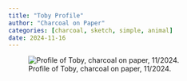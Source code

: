 ```yaml
---
title: "Toby Profile"
author: "Charcoal on Paper"
categories: [charcoal, sketch, simple, animal]
date: 2024-11-16
---
```


![Profile of Toby, charcoal on paper, 11/2024.](IMG_0722.jpg)
